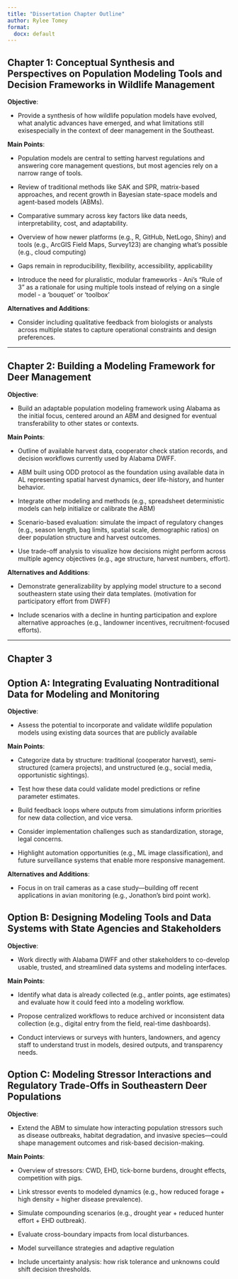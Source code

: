 ```yaml
---
title: "Dissertation Chapter Outline"
author: Rylee Tomey
format:
  docx: default
---
```


## Chapter 1: Conceptual Synthesis and Perspectives on Population Modeling Tools and Decision Frameworks in Wildlife Management

**Objective**:

-   Provide a synthesis of how wildlife population models have evolved, what analytic advances have emerged, and what limitations still exisespecially in the context of deer management in the Southeast.

**Main Points**:

-   Population models are central to setting harvest regulations and answering core management questions, but most agencies rely on a narrow range of tools.

-   Review of traditional methods like SAK and SPR, matrix-based approaches, and recent growth in Bayesian state-space models and agent-based models (ABMs).

-   Comparative summary across key factors like data needs, interpretability, cost, and adaptability.

-   Overview of how newer platforms (e.g., R, GitHub, NetLogo, Shiny) and tools (e.g., ArcGIS Field Maps, Survey123) are changing what's possible (e.g., cloud computing)

-   Gaps remain in reproducibility, flexibility, accessibility, applicability

-   Introduce the need for pluralistic, modular frameworks - Ani’s "Rule of 3" as a rationale for using multiple tools instead of relying on a single model - a 'bouquet' or 'toolbox'

**Alternatives and Additions**:

-   Consider including qualitative feedback from biologists or analysts across multiple states to capture operational constraints and design preferences.

------------------------------------------------------------------------

## Chapter 2: Building a Modeling Framework for Deer Management

**Objective**:

-   Build an adaptable population modeling framework using Alabama as the initial focus, centered around an ABM and designed for eventual transferability to other states or contexts.

**Main Points**:

-   Outline of available harvest data, cooperator check station records, and decision workflows currently used by Alabama DWFF.

-   ABM built using ODD protocol as the foundation using available data in AL representing spatial harvest dynamics, deer life-history, and hunter behavior.

-   Integrate other modeling and methods (e.g., spreadsheet deterministic models can help initialize or calibrate the ABM)

-   Scenario-based evaluation: simulate the impact of regulatory changes (e.g., season length, bag limits, spatial scale, demographic ratios) on deer population structure and harvest outcomes.

-   Use trade-off analysis to visualize how decisions might perform across multiple agency objectives (e.g., age structure, harvest numbers, effort).

**Alternatives and Additions**:

-   Demonstrate generalizability by applying model structure to a second southeastern state using their data templates. (motivation for participatory effort from DWFF)

-   Include scenarios with a decline in hunting participation and explore alternative approaches (e.g., landowner incentives, recruitment-focused efforts).

------------------------------------------------------------------------

## Chapter 3

## Option A: Integrating Evaluating Nontraditional Data for Modeling and Monitoring

**Objective**:

-   Assess the potential to incorporate and validate wildlife population models using existing data sources that are publicly available

**Main Points**:

-   Categorize data by structure: traditional (cooperator harvest), semi-structured (camera projects), and unstructured (e.g., social media, opportunistic sightings).

-   Test how these data could validate model predictions or refine parameter estimates.

-   Build feedback loops where outputs from simulations inform priorities for new data collection, and vice versa.

-   Consider implementation challenges such as standardization, storage, legal concerns.

-   Highlight automation opportunities (e.g., ML image classification), and future surveillance systems that enable more responsive management.

**Alternatives and Additions**:

-   Focus in on trail cameras as a case study—building off recent applications in avian monitoring (e.g., Jonathon’s bird point work).

## Option B: Designing Modeling Tools and Data Systems with State Agencies and Stakeholders

**Objective**:

-   Work directly with Alabama DWFF and other stakeholders to co-develop usable, trusted, and streamlined data systems and modeling interfaces.

**Main Points**:

-   Identify what data is already collected (e.g., antler points, age estimates) and evaluate how it could feed into a modeling workflow.

-   Propose centralized workflows to reduce archived or inconsistent data collection (e.g., digital entry from the field, real-time dashboards).

-   Conduct interviews or surveys with hunters, landowners, and agency staff to understand trust in models, desired outputs, and transparency needs.

## Option C: Modeling Stressor Interactions and Regulatory Trade-Offs in Southeastern Deer Populations

**Objective**:

-   Extend the ABM to simulate how interacting population stressors such as disease outbreaks, habitat degradation, and invasive species—could shape management outcomes and risk-based decision-making.

**Main Points**:

-   Overview of stressors: CWD, EHD, tick-borne burdens, drought effects, competition with pigs.

-   Link stressor events to modeled dynamics (e.g., how reduced forage + high density = higher disease prevalence).

-   Simulate compounding scenarios (e.g., drought year + reduced hunter effort + EHD outbreak).

-   Evaluate cross-boundary impacts from local disturbances.

-   Model surveillance strategies and adaptive regulation

-   Include uncertainty analysis: how risk tolerance and unknowns could shift decision thresholds.

